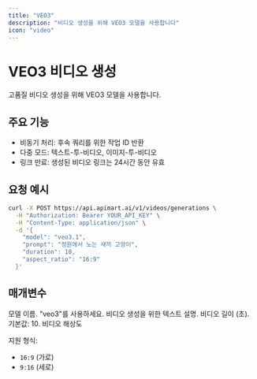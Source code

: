 ```yaml
---
title: "VEO3"
description: "비디오 생성을 위해 VEO3 모델을 사용합니다"
icon: "video"
---
```


# VEO3 비디오 생성

고품질 비디오 생성을 위해 VEO3 모델을 사용합니다.

## 주요 기능

- 비동기 처리: 후속 쿼리를 위한 작업 ID 반환
- 다중 모드: 텍스트-투-비디오, 이미지-투-비디오
- 링크 만료: 생성된 비디오 링크는 24시간 동안 유효

## 요청 예시

<RequestExample>

```bash
curl -X POST https://api.apimart.ai/v1/videos/generations \
  -H "Authorization: Bearer YOUR_API_KEY" \
  -H "Content-Type: application/json" \
  -d '{
    "model": "veo3.1",
    "prompt": "정원에서 노는 새끼 고양이",
    "duration": 10,
    "aspect_ratio": "16:9"
  }'
```

</RequestExample>

## 매개변수

<ParamField query="model" type="string" required>
  모델 이름. "veo3"를 사용하세요.
</ParamField>

<ParamField query="prompt" type="string" required>
  비디오 생성을 위한 텍스트 설명.
</ParamField>

<ParamField query="duration" type="integer">
  비디오 길이 (초). 기본값: 10.
</ParamField>

<ParamField query="aspect_ratio" type="string">
  비디오 해상도
  
  지원 형식:
  - `16:9` (가로)
  - `9:16` (세로)
</ParamField>

